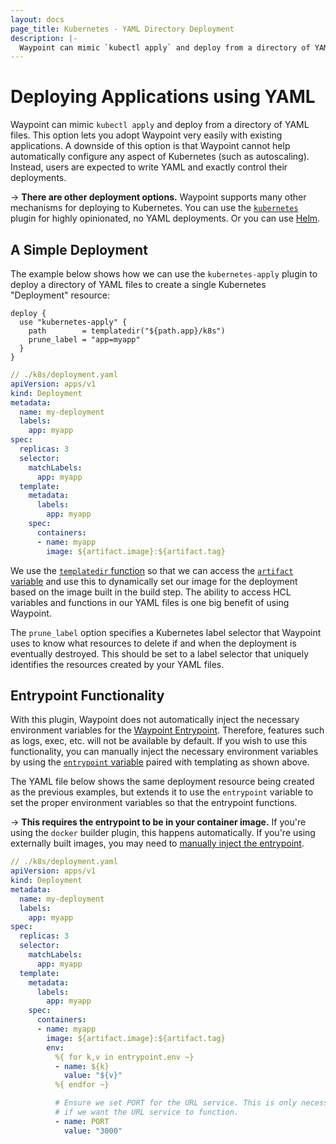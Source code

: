 ```yaml
---
layout: docs
page_title: Kubernetes - YAML Directory Deployment
description: |-
  Waypoint can mimic `kubectl apply` and deploy from a directory of YAML files. This option lets you adopt Waypoint very easily with existing applications.
---
```


# Deploying Applications using YAML

Waypoint can mimic `kubectl apply` and deploy from a directory of YAML
files. This option lets you adopt Waypoint very easily with existing
applications. A downside of this option is that Waypoint cannot help automatically
configure any aspect of Kubernetes (such as autoscaling). Instead, users
are expected to write YAML and exactly control their deployments.

-> **There are other deployment options.** Waypoint supports many other mechanisms
for deploying to Kubernetes. You can use the
[`kubernetes`](/docs/platforms/kubernetes/deploy) plugin for highly opinionated, no YAML deployments. Or you can use
[Helm](/docs/platforms/kubernetes/helm-deploy).

## A Simple Deployment

The example below shows how we can use the `kubernetes-apply` plugin to
deploy a directory of YAML files to create a single Kubernetes "Deployment"
resource:

```hcl
deploy {
  use "kubernetes-apply" {
    path        = templatedir("${path.app}/k8s")
    prune_label = "app=myapp"
  }
}
```

```yaml
// ./k8s/deployment.yaml
apiVersion: apps/v1
kind: Deployment
metadata:
  name: my-deployment
  labels:
    app: myapp
spec:
  replicas: 3
  selector:
    matchLabels:
      app: myapp
  template:
    metadata:
      labels:
        app: myapp
    spec:
      containers:
      - name: myapp
        image: ${artifact.image}:${artifact.tag}
```

We use the [`templatedir` function](/docs/waypoint-hcl/functions/template#templatedir)
so that we can access the [`artifact` variable](/docs/waypoint-hcl/variables/artifact)
and use this to dynamically set our image for the deployment based on the
image built in the build step. The ability to access HCL variables and
functions in our YAML files is one big benefit of using Waypoint.

The `prune_label` option specifies a Kubernetes label selector that Waypoint
uses to know what resources to delete if and when the deployment is eventually
destroyed. This should be set to a label selector that uniquely identifies
the resources created by your YAML files.

## Entrypoint Functionality

With this plugin, Waypoint does not automatically inject the necessary
environment variables for the [Waypoint Entrypoint](/docs/entrypoint). Therefore,
features such as logs, exec, etc. will not be available by default. If you
wish to use this functionality, you can manually inject the necessary environment
variables by using the [`entrypoint` variable](/docs/waypoint-hcl/variables/entrypoint)
paired with templating as shown above.

The YAML file below shows the same deployment resource being created
as the previous examples, but extends it to use the `entrypoint` variable
to set the proper environment variables so that the entrypoint functions.

-> **This requires the entrypoint to be in your container image.** If
you're using the `docker` builder plugin, this happens automatically.
If you're using externally built images, you may need to
[manually inject the entrypoint](/docs/platforms/kubernetes/external-build#waypoint-entrypoint-with-external-image-builds).

```yaml
// ./k8s/deployment.yaml
apiVersion: apps/v1
kind: Deployment
metadata:
  name: my-deployment
  labels:
    app: myapp
spec:
  replicas: 3
  selector:
    matchLabels:
      app: myapp
  template:
    metadata:
      labels:
        app: myapp
    spec:
      containers:
      - name: myapp
        image: ${artifact.image}:${artifact.tag}
        env:
          %{ for k,v in entrypoint.env ~}
          - name: ${k}
            value: "${v}"
          %{ endfor ~}

          # Ensure we set PORT for the URL service. This is only necessary
          # if we want the URL service to function.
          - name: PORT
            value: "3000"
```
